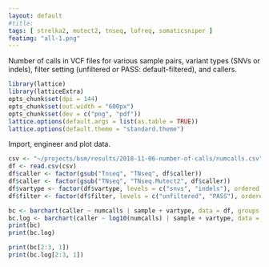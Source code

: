 ```yaml
---
layout: default
#title: 
tags: [ strelka2, mutect2, tnseq, lofreq, somaticsniper ]
featimg: "all-1.png"
---
```


Number of calls in VCF files for various sample pairs, variant types (SNVs or indels), filter setting (unfiltered or PASS: default-filtered), and callers.

```r
library(lattice)
library(latticeExtra)
opts_chunk$set(dpi = 144)
opts_chunk$set(out.width = "600px")
opts_chunk$set(dev = c("png", "pdf"))
lattice.options(default.args = list(as.table = TRUE))
lattice.options(default.theme = "standard.theme")
```

Import, engineer and plot data.

```r
csv <- "~/projects/bsm/results/2018-11-06-number-of-calls/numcalls.csv"
df <- read.csv(csv)
df$caller <- factor(gsub("Tnseq", "TNseq", df$caller))
df$caller <- factor(gsub("TNseq", "TNseq.Mutect2", df$caller))
df$vartype <- factor(df$vartype, levels = c("snvs", "indels"), ordered = TRUE)
df$filter <- factor(df$filter, levels = c("unfiltered", "PASS"), ordered = TRUE)
```

```r
bc <- barchart(caller ~ numcalls | sample + vartype, data = df, groups = filter, subset = caller != "TNseq.Mutect2-v201711", xlab = "number of calls", xlim = c(0, ceiling(max(df$numcalls) / 1e5) * 1e5), auto.key = list(columns = 2))
bc.log <- barchart(caller ~ log10(numcalls) | sample + vartype, data = df, groups = filter, subset = caller != "TNseq.Mutect2-v201711", xlab = "log10 number of calls", xlim = c(0, 7), auto.key = list(columns = 2))
print(bc)
print(bc.log)
```

```r
print(bc[2:3, 1])
print(bc.log[2:3, 1])
```
